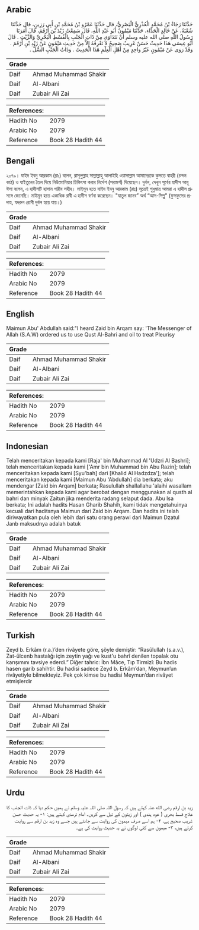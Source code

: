 ## Arabic


<div dir="rtl" lang="ar" style={{fontSize:'larger',backgroundColor:'#f8f9fa',padding:20}}>
حَدَّثَنَا رَجَاءُ بْنُ مُحَمَّدٍ الْعُذْرِيُّ الْبَصْرِيُّ، قال حَدَّثَنَا عَمْرُو بْنُ مُحَمَّدِ بْنِ أَبِي رَزِينٍ، قال حَدَّثَنَا شُعْبَةُ، عَنْ خَالِدٍ الْحَذَّاءِ، حَدَّثَنَا مَيْمُونٌ أَبُو عَبْدِ اللَّهِ، قَالَ سَمِعْتُ زَيْدَ بْنَ أَرْقَمَ، قَالَ أَمَرَنَا رَسُولُ اللَّهِ صلى الله عليه وسلم أَنْ نَتَدَاوَى مِنْ ذَاتِ الْجَنْبِ بِالْقُسْطِ الْبَحْرِيِّ وَالزَّيْتِ ‏.‏ قَالَ أَبُو عِيسَى هَذَا حَدِيثٌ حَسَنٌ غَرِيبٌ صَحِيحٌ لاَ نَعْرِفُهُ إِلاَّ مِنْ حَدِيثِ مَيْمُونٍ عَنْ زَيْدِ بْنِ أَرْقَمَ ‏.‏ وَقَدْ رَوَى عَنْ مَيْمُونٍ غَيْرُ وَاحِدٍ مِنْ أَهْلِ الْعِلْمِ هَذَا الْحَدِيثَ ‏.‏ وَذَاتُ الْجَنْبِ السُّلُّ ‏.‏
</div>
<div style={{backgroundColor:'#f8f9fa',padding:20, marginBottom: 10}}><table> <thead> <tr> <th>Grade</th> <th></th> </tr> </thead> <tbody> <tr><td>Daif</td><td>Ahmad Muhammad Shakir</td></tr><tr><td>Daif</td><td>Al-Albani</td></tr><tr><td>Daif</td><td>Zubair Ali Zai</td></tr></tbody></table><table> <thead> <tr> <th>References:</th> <th></th> </tr> </thead> <tbody><tr><td>Hadith No</td><td>2079</td></tr><tr><td>Arabic No</td><td>2079</td></tr><tr><td>Reference</td><td>Book 28 Hadith 44</td></tr></tbody></table></div>

## Bengali


<div dir="ltr" lang="bn" style={{fontSize:'larger',backgroundColor:'#f8f9fa',padding:20}}>
২০৭৯। যাইদ ইবনু আরকাম (রাঃ) বলেন, রাসূলুল্লাহ সাল্লাল্লাহু আলাইহি ওয়াসাল্লাম আমাদেরকে কুসতে বাহরী (চন্দন কাঠ) ও যাইতুনের তৈল দিয়ে নিউমোনিয়ার চিকিৎসা করার নির্দেশ (পরামর্শ) দিয়েছেন। দুর্বল, দেখুন পূর্বের হাদীস আবূ ঈসা বলেন, এ হাদীসটি হাসান গারীব সহীহ। মাইমূন হতে যাইদ ইবনু আরকাম (রাঃ) সূত্রেই শুধুমাত্র আমরা এ হাদীস প্রসঙ্গে জেনেছি। মাইমূন হতে একাধিক রাবী এ হাদীস বর্ণনা করেছেন। "যাতুল জানব” অর্থ “আস-সিল্লু" (ফুসফুসের প্রদাহ, যদরুন রোগী দুর্বল হয়ে যায়।)
</div>
<div style={{backgroundColor:'#f8f9fa',padding:20, marginBottom: 10}}><table> <thead> <tr> <th>Grade</th> <th></th> </tr> </thead> <tbody> <tr><td>Daif</td><td>Ahmad Muhammad Shakir</td></tr><tr><td>Daif</td><td>Al-Albani</td></tr><tr><td>Daif</td><td>Zubair Ali Zai</td></tr></tbody></table><table> <thead> <tr> <th>References:</th> <th></th> </tr> </thead> <tbody><tr><td>Hadith No</td><td>2079</td></tr><tr><td>Arabic No</td><td>2079</td></tr><tr><td>Reference</td><td>Book 28 Hadith 44</td></tr></tbody></table></div>

## English


<div dir="ltr" lang="en" style={{fontSize:'larger',backgroundColor:'#f8f9fa',padding:20}}>
Maimun Abu' Abdullah said:"I heard Zaid bin Arqam say: 'The Messenger of Allah (S.A.W) ordered us to use Qust Al-Bahri and oil to treat Pleurisy
</div>
<div style={{backgroundColor:'#f8f9fa',padding:20, marginBottom: 10}}><table> <thead> <tr> <th>Grade</th> <th></th> </tr> </thead> <tbody> <tr><td>Daif</td><td>Ahmad Muhammad Shakir</td></tr><tr><td>Daif</td><td>Al-Albani</td></tr><tr><td>Daif</td><td>Zubair Ali Zai</td></tr></tbody></table><table> <thead> <tr> <th>References:</th> <th></th> </tr> </thead> <tbody><tr><td>Hadith No</td><td>2079</td></tr><tr><td>Arabic No</td><td>2079</td></tr><tr><td>Reference</td><td>Book 28 Hadith 44</td></tr></tbody></table></div>

## Indonesian


<div dir="ltr" lang="id" style={{fontSize:'larger',backgroundColor:'#f8f9fa',padding:20}}>
Telah menceritakan kepada kami [Raja' bin Muhammad Al 'Udzri Al Bashri]; telah menceritakan kepada kami ['Amr bin Muhammad bin Abu Razin]; telah menceritakan kepada kami [Syu'bah] dari [Khalid Al Hadzdza']; telah menceritakan kepada kami [Maimun Abu 'Abdullah] dia berkata; aku mendengar [Zaid bin Arqam] berkata; Rasulullah shallallahu 'alaihi wasallam memerintahkan kepada kami agar berobat dengan menggunakan al qusth al bahri dan minyak Zaitun jika menderita radang selaput dada. Abu Isa berkata; Ini adalah hadits Hasan Gharib Shahih, kami tidak mengetahuinya kecuali dari haditsnya Maimun dari Zaid bin Arqam. Dan hadits ini telah diriwayatkan pula oleh lebih dari satu orang perawi dari Maimun Dzatul Janb maksudnya adalah batuk
</div>
<div style={{backgroundColor:'#f8f9fa',padding:20, marginBottom: 10}}><table> <thead> <tr> <th>Grade</th> <th></th> </tr> </thead> <tbody> <tr><td>Daif</td><td>Ahmad Muhammad Shakir</td></tr><tr><td>Daif</td><td>Al-Albani</td></tr><tr><td>Daif</td><td>Zubair Ali Zai</td></tr></tbody></table><table> <thead> <tr> <th>References:</th> <th></th> </tr> </thead> <tbody><tr><td>Hadith No</td><td>2079</td></tr><tr><td>Arabic No</td><td>2079</td></tr><tr><td>Reference</td><td>Book 28 Hadith 44</td></tr></tbody></table></div>

## Turkish


<div dir="ltr" lang="tr" style={{fontSize:'larger',backgroundColor:'#f8f9fa',padding:20}}>
Zeyd b. Erkâm (r.a.)’den rivâyete göre, şöyle demiştir: “Rasûlullah (s.a.v.), Zat-ülcenb hastalığı için zeytin yağı ve kust'u bahrî denilen topalak otu karışımını tavsiye ederdi.” Diğer tahric: İbn Mâce, Tıp Tirmizî: Bu hadis hasen garib sahihtir. Bu hadisi sadece Zeyd b. Erkâm’dan, Meymun’un rivâyetiyle bilmekteyiz. Pek çok kimse bu hadisi Meymun’dan rivâyet etmişlerdir
</div>
<div style={{backgroundColor:'#f8f9fa',padding:20, marginBottom: 10}}><table> <thead> <tr> <th>Grade</th> <th></th> </tr> </thead> <tbody> <tr><td>Daif</td><td>Ahmad Muhammad Shakir</td></tr><tr><td>Daif</td><td>Al-Albani</td></tr><tr><td>Daif</td><td>Zubair Ali Zai</td></tr></tbody></table><table> <thead> <tr> <th>References:</th> <th></th> </tr> </thead> <tbody><tr><td>Hadith No</td><td>2079</td></tr><tr><td>Arabic No</td><td>2079</td></tr><tr><td>Reference</td><td>Book 28 Hadith 44</td></tr></tbody></table></div>

## Urdu


<div dir="rtl" lang="ur" style={{fontSize:'larger',backgroundColor:'#f8f9fa',padding:20}}>
زید بن ارقم رضی الله عنہ کہتے ہیں کہ رسول اللہ صلی اللہ علیہ وسلم نے ہمیں حکم دیا کہ ذات الجنب کا علاج قسط بحری ( عود ہندی ) اور زیتون کے تیل سے کریں۔ امام ترمذی کہتے ہیں: ۱- یہ حدیث حسن غریب صحیح ہے، ۲- ہم اسے صرف میمون کی روایت سے جانتے ہیں جسے وہ زید بن ارقم سے روایت کرتے ہیں، ۳- میمون سے کئی لوگوں نے یہ حدیث روایت کی ہے۔
</div>
<div style={{backgroundColor:'#f8f9fa',padding:20, marginBottom: 10}}><table> <thead> <tr> <th>Grade</th> <th></th> </tr> </thead> <tbody> <tr><td>Daif</td><td>Ahmad Muhammad Shakir</td></tr><tr><td>Daif</td><td>Al-Albani</td></tr><tr><td>Daif</td><td>Zubair Ali Zai</td></tr></tbody></table><table> <thead> <tr> <th>References:</th> <th></th> </tr> </thead> <tbody><tr><td>Hadith No</td><td>2079</td></tr><tr><td>Arabic No</td><td>2079</td></tr><tr><td>Reference</td><td>Book 28 Hadith 44</td></tr></tbody></table></div>
